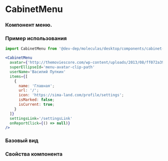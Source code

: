 
<Meta
  title='desktop/CabinetMenu'
  component={CabinetMenu}
/>

# CabinetMenu
### Компонент меню.

### Пример использования
```jsx
import CabinetMenu from '@dev-dep/moleculas/desktop/components/cabinet-menu';

<CabinetMenu
  avatar={'http://themoviescore.com/wp-content/uploads/2013/08/ff072a39a2709e4fec2cd05e3763d68d.jpg'}
  superEllipseId='menu-avatar-clip-path'
  userName='Василий Пупкин'
  items={[
    {
      name: 'Главная';
      url: '/';
      icon: 'https://sima-land.com/profile/settings';
      isMarked: false;
      isCurrent: true;
    }
  ]}
  settingsLink='/settingsLink'
  onReportClick={() => null)}
/>
```

### Базовый вид

<Canvas >
  <Story story={FullWidthView} />
</Canvas>

<Canvas >
  <Story story={ShortView} />
</Canvas>

<Canvas >
  <Story story={WithoutAvatarImageView} />
</Canvas>

### Свойства компонента
<ArgsTable of={CabinetMenu} />
